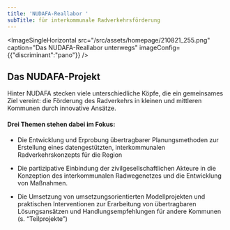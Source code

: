 ```yaml
---
title: 'NUDAFA-Reallabor '
subTitle: für interkommunale Radverkehrsförderung
---
```

<ImageSingleHorizontal src="/src/assets/homepage/210821_255.png" caption="Das NUDAFA-Reallabor unterwegs" imageConfig={{"discriminant":"pano"}} />

## Das NUDAFA-Projekt

Hinter NUDAFA stecken viele unterschiedliche Köpfe, die ein gemeinsames Ziel vereint: die Förderung des Radverkehrs in kleinen und mittleren Kommunen durch innovative Ansätze.

#### **Drei Themen stehen dabei im Fokus:**

* Die Entwicklung und Erprobung übertragbarer Planungsmethoden zur Erstellung eines datengestützten, interkommunalen Radverkehrskonzepts für die Region&#x20;

* Die partizipative Einbindung der zivilgesellschaftlichen Akteure in die Konzeption des interkommunalen Radwegenetzes und die Entwicklung von Maßnahmen.

* Die Umsetzung von umsetzungsorientierten Modellprojekten und praktischen Interventionen zur Erarbeitung von übertragbaren Lösungsansätzen und Handlungsempfehlungen für andere Kommunen (s. “Teilprojekte”)
